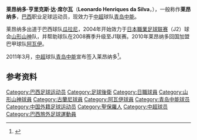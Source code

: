 {{update|time=2020-02-14}}
{{noteta
|G1=足球
|T=zh-hans:莱昂纳多·亨里克斯·达·席尔瓦;zh-hk:李安特·亨利基斯·迪·施華
|1=zh-hans:莱昂纳多·亨里克斯·达·席尔瓦;zh-hk:李安特·亨利基斯·迪·施華
|2=zh-hans:莱昂纳多;zh-hk:李安特
}}
{{Football player infobox
| playername= 莱昂纳多
| image = 
| fullname = Leonardo Henriques da Silva
| dateofbirth = {{birth date and age|1982|7|22}}
| cityofbirth = 
| countryofbirth = [[巴西|巴西]]
| height = 185cm
| currentclub  = [[青岛中能|青岛中能]]
| clubnumber = 3
| position = [[後衛_(足球)|後衛]]
| youthyears =
| youthclubs = [[瓜拉尼足球俱乐部|瓜拉尼]]
| years = 2000-03<br />2004-09<br />2010-11<br />2011-12
| clubs = [[瓜拉尼足球俱乐部|瓜拉尼]]<br />[[山形山神|山形山神]]<br />[[阿瓦伊足球俱乐部|阿瓦伊]]<br />[[青岛中能|青岛中能]]
| caps(goals) = {{0}}{{0}}? {{0}}{{0}}(?)<br />221 {{0}}(11)<br />{{0}}11 {{0}}{{0}}(0)<br>{{0}}49 {{0}}{{0}}(2)
| nationalyears = 
| nationalteam = 
| nationalcaps(goals) =
| pcupdate = 2011年11月2日
}}
'''莱昂纳多·亨里克斯·达·席尔瓦'''（'''Leonardo Henriques da Silva'''，{{bd|1982年|7月22日|}}），一般称作'''莱昂纳多'''，[[巴西|巴西]]职业足球运动员，现效力于[[中超|中超]]球队[[青岛中能|青岛中能]]。

莱昂纳多出道于巴西球队[[瓜拉尼足球俱乐部|瓜拉尼]]，2004年开始效力于[[日本職業足球联赛|日本職業足球联赛]]（J2）球会[[山形山神|山形山神]]队，并帮助球队在2008赛季升级至J1联赛。2010年莱昂纳多回国加盟巴甲球队[[阿瓦伊足球俱乐部|阿瓦伊]]。

2011年3月，[[中超|中超]]球队[[青岛中能|青岛中能]]宣布签入莱昂纳多<ref>{{Cite web |url=http://sports.sina.com.cn/j/2011-03-06/19185477693.shtml |title=中能宣布签约三外援 乌兹别克中场号称小内德维德 |access-date=2011-03-07 |archive-date=2016-03-04 |archive-url=https://web.archive.org/web/20160304115644/http://sports.sina.com.cn/j/2011-03-06/19185477693.shtml |dead-url=no }}</ref>。

==参考资料==
{{reflist}}

{{soccer-bio-stub}}
{{2011年中超分类名单青岛}}
{{2012年中超分类名单青岛}}
{{DEFAULTSORT:Henriques Da Silva, Leonard}}
[[Category:巴西足球运动员|Category:巴西足球运动员]]
[[Category:足球後衛|Category:足球後衛]]
[[Category:日職球員|Category:日職球員]]
[[Category:山形山神球員|Category:山形山神球員]]
[[Category:古蘭尼球員|Category:古蘭尼球員]]
[[Category:阿瓦伊球員|Category:阿瓦伊球員]]
[[Category:青岛中能球员|Category:青岛中能球员]]
[[Category:中国外籍足球运动员|Category:中国外籍足球运动员]]
[[Category:聖保羅人|Category:聖保羅人]]
[[Category:中超球员|Category:中超球员]]
[[Category:巴西旅外足球運動員|Category:巴西旅外足球運動員]]
